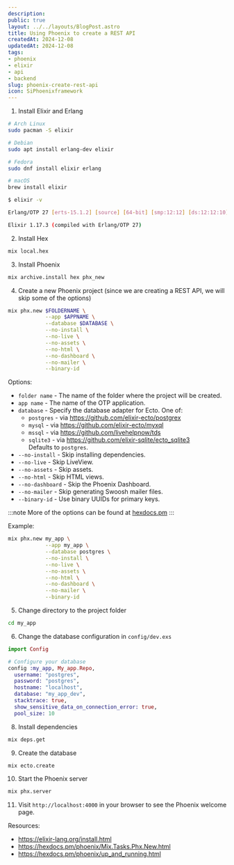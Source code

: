 ```yaml
---
description:
public: true
layout: ../../layouts/BlogPost.astro
title: Using Phoenix to create a REST API
createdAt: 2024-12-08
updatedAt: 2024-12-08
tags:
- phoenix
- elixir
- api
- backend
slug: phoenix-create-rest-api
icon: SiPhoenixframework
---
```


1. Install Elixir and Erlang

```bash
# Arch Linux
sudo pacman -S elixir

# Debian
sudo apt install erlang-dev elixir

# Fedora
sudo dnf install elixir erlang

# macOS
brew install elixir
```

```bash
$ elixir -v

Erlang/OTP 27 [erts-15.1.2] [source] [64-bit] [smp:12:12] [ds:12:12:10] [async-threads:1] [jit:ns]

Elixir 1.17.3 (compiled with Erlang/OTP 27)
```

2. Install Hex
```bash
mix local.hex
```

3. Install Phoenix
```bash
mix archive.install hex phx_new
```

4. Create a new Phoenix project (since we are creating a REST API, we will skip some of the options)
```bash
mix phx.new $FOLDERNAME \
            --app $APPNAME \
            --database $DATABASE \
            --no-install \
            --no-live \
            --no-assets \
            --no-html \
            --no-dashboard \
            --no-mailer \
            --binary-id
```

Options:
- `folder name` - The name of the folder where the project will be created.
- `app name` - The name of the OTP application.
- `database` - Specify the database adapter for Ecto. One of:
    - `postgres` - via https://github.com/elixir-ecto/postgrex
    - `mysql` - via https://github.com/elixir-ecto/myxql
    - `mssql` - via https://github.com/livehelpnow/tds
    - `sqlite3` - via https://github.com/elixir-sqlite/ecto_sqlite3 \
    Defaults to `postgres`.
- `--no-install` - Skip installing dependencies.
- `--no-live` - Skip LiveView.
- `--no-assets` - Skip assets.
- `--no-html` - Skip HTML views.
- `--no-dashboard` - Skip the Phoenix Dashboard.
- `--no-mailer` - Skip generating Swoosh mailer files.
- `--binary-id` - Use binary UUIDs for primary keys.

:::note
More of the options can be found at [hexdocs.pm](https://hexdocs.pm/phoenix/Mix.Tasks.Phx.New.html)
:::

Example:
```bash
mix phx.new my_app \
            --app my_app \
            --database postgres \
            --no-install \
            --no-live \
            --no-assets \
            --no-html \
            --no-dashboard \
            --no-mailer \
            --binary-id
```

5. Change directory to the project folder
```bash
cd my_app
```

6. Change the database configuration in `config/dev.exs`
```elixir frame="code" title="dev.exs" showLineNumbers "postgres" "localhost" "my_app_dev"
import Config

# Configure your database
config :my_app, My_app.Repo,
  username: "postgres",
  password: "postgres",
  hostname: "localhost",
  database: "my_app_dev",
  stacktrace: true,
  show_sensitive_data_on_connection_error: true,
  pool_size: 10
```

8. Install dependencies
```bash
mix deps.get
```

9. Create the database
```bash
mix ecto.create
```

10. Start the Phoenix server
```bash
mix phx.server
```

11. Visit `http://localhost:4000` in your browser to see the Phoenix welcome page.

Resources:
- https://elixir-lang.org/install.html
- https://hexdocs.pm/phoenix/Mix.Tasks.Phx.New.html
- https://hexdocs.pm/phoenix/up_and_running.html

